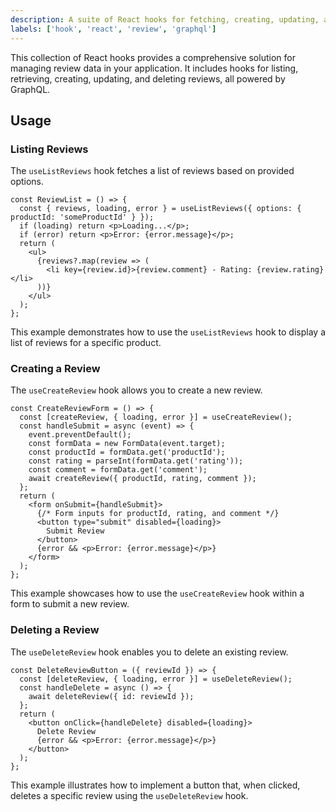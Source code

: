 ```yaml
---
description: A suite of React hooks for fetching, creating, updating, and deleting reviews using GraphQL.
labels: ['hook', 'react', 'review', 'graphql']
---
```


This collection of React hooks provides a comprehensive solution for managing review data in your application. It includes hooks for listing, retrieving, creating, updating, and deleting reviews, all powered by GraphQL.

## Usage

### Listing Reviews

The `useListReviews` hook fetches a list of reviews based on provided options.

```tsx
const ReviewList = () => {
  const { reviews, loading, error } = useListReviews({ options: { productId: 'someProductId' } });
  if (loading) return <p>Loading...</p>;
  if (error) return <p>Error: {error.message}</p>;
  return (
    <ul>
      {reviews?.map(review => (
        <li key={review.id}>{review.comment} - Rating: {review.rating}</li>
      ))}
    </ul>
  );
};
```

This example demonstrates how to use the `useListReviews` hook to display a list of reviews for a specific product.

### Creating a Review

The `useCreateReview` hook allows you to create a new review.

```tsx
const CreateReviewForm = () => {
  const [createReview, { loading, error }] = useCreateReview();
  const handleSubmit = async (event) => {
    event.preventDefault();
    const formData = new FormData(event.target);
    const productId = formData.get('productId');
    const rating = parseInt(formData.get('rating'));
    const comment = formData.get('comment');
    await createReview({ productId, rating, comment });
  };
  return (
    <form onSubmit={handleSubmit}>
      {/* Form inputs for productId, rating, and comment */}
      <button type="submit" disabled={loading}>
        Submit Review
      </button>
      {error && <p>Error: {error.message}</p>}
    </form>
  );
};
```

This example showcases how to use the `useCreateReview` hook within a form to submit a new review.

### Deleting a Review

The `useDeleteReview` hook enables you to delete an existing review.

```tsx
const DeleteReviewButton = ({ reviewId }) => {
  const [deleteReview, { loading, error }] = useDeleteReview();
  const handleDelete = async () => {
    await deleteReview({ id: reviewId });
  };
  return (
    <button onClick={handleDelete} disabled={loading}>
      Delete Review
      {error && <p>Error: {error.message}</p>}
    </button>
  );
};
```

This example illustrates how to implement a button that, when clicked, deletes a specific review using the `useDeleteReview` hook.